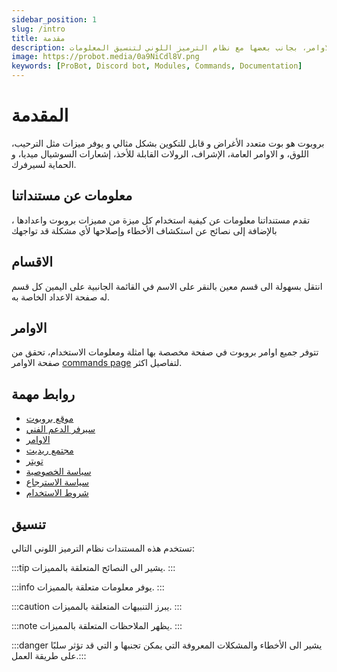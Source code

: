 ```yaml
---
sidebar_position: 1
slug: /intro
title: مقدمة
description: هذا القسم للمقدمة في مستندات بروبوت. يوفر نظرة عامة على مميزات البروبوت، الاقسام، و الاوامر، بجانب بعضها مع نظام الترميز اللوني لتنسيق المعلومات.
image: https://probot.media/0a9NiCdl8V.png
keywords: [ProBot, Discord bot, Modules, Commands, Documentation]
---
```


# المقدمة 

بروبوت هو بوت متعدد الأغراض و قابل للتكوين بشكل مثالي و يوفر ميزات مثل الترحيب، اللوق، و الاوامر العامة، الإشراف، الرولات القابلة للأخذ، إشعارات السوشيال ميديا، و الحماية لسيرفرك.

## معلومات عن مستنداتنا

تقدم مستنداتنا معلومات عن كيفية استخدام كل ميزة من مميزات بروبوت واعدادها ، بالإضافة إلى نصائح عن استكشاف الأخطاء وإصلاحها لأي مشكلة قد تواجهك

## الاقسام

انتقل بسهولة الى قسم معين بالنقر على الاسم في القائمة الجانبية على اليمين كل قسم له صفحة الاعداد الخاصة به.

## الاوامر 

تتوفر جميع اوامر بروبوت في صفحة مخصصة بها امثلة ومعلومات الاستخدام، تحقق من صفحة الاوامر [commands page](https://probot.io/commands) لتفاصيل اكثر.

## روابط مهمة

- [موقع بروبوت](https://probot.io/)
- [سيرفر الدعم الفني](https://discord.gg/probot)
- [الاوامر](https://probot.io/commands)
- [مجتمع ريديت](https://www.reddit.com/r/probot)
- [تويتر](https://twitter.com/tryProBot)
- [سياسة الخصوصية](https://probot.io/privacy-policy)
- [سياسة الاسترجاع](https://probot.io/refund-policy)
- [شروط الاستخدام](https://probot.io/terms-of-use)

## تنسيق

تستخدم هذه المستندات نظام الترميز اللوني التالي:

:::tip
يشير الى النصائح المتعلقة بالمميزات.
:::

:::info
يوفر معلومات متعلقة بالمميزات.
:::

:::caution
يبرز التنبيهات المتعلقة بالمميزات.
:::

:::note
يظهر الملاحظات المتعلقة بالمميزات.
:::

:::danger
يشير الى الأخطاء والمشكلات المعروفة التي يمكن تجنبها و التي قد تؤثر سلبًا على طريقة العمل.:::
